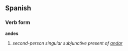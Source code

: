 ==Spanish==
===Verb form===
'''andes'''

# ''second-person singular subjunctive present of [[andar]]''